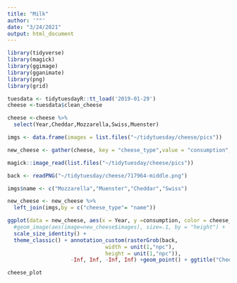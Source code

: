 ```yaml
---
title: "Milk"
author: '""'
date: "3/24/2021"
output: html_document
---
```

```r
library(tidyverse)
library(magick)
library(ggimage)
library(gganimate)
library(png)
library(grid)
```

```r
tuesdata <- tidytuesdayR::tt_load('2019-01-29')
cheese <-tuesdata$clean_cheese
```

```r
cheese <-cheese %>%
  select(Year,Cheddar,Mozzarella,Swiss,Muenster)

imgs <- data.frame(images = list.files("~/tidytuesday/cheese/pics"))

new_cheese <- gather(cheese, key = "cheese_type",value = "consumption",-Year)

magick::image_read(list.files("~/tidytuesday/cheese/pics"))

back <- readPNG("~/tidytuesday/cheese/717964-middle.png")

imgs$name <- c("Mozzarella","Muenster","Cheddar","Swiss")

new_cheese <- new_cheese %>%
  left_join(imgs,by = c("cheese_type"= "name"))

ggplot(data = new_cheese, aes(x = Year, y =consumption, color = cheese_type)) +  
  #geom_image(aes(image=new_cheese$images), size=.1, by = "height") + 
  scale_size_identity() +
  theme_classic() + annotation_custom(rasterGrob(back, 
                               width = unit(1,"npc"),
                               height = unit(1,"npc")), 
                    -Inf, Inf, -Inf, Inf) +geom_point() + ggtitle("Cheese Consumption Over Time") + ylab("Consumption (lbs per person)")

cheese_plot

```


